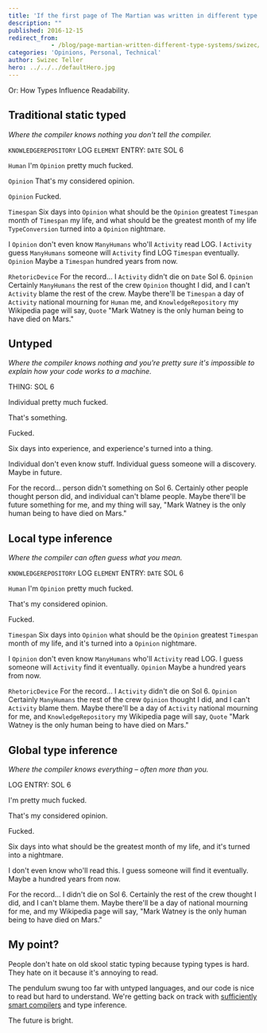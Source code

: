 ```yaml
---
title: 'If the first page of The Martian was written in different type systems'
description: ""
published: 2016-12-15
redirect_from: 
            - /blog/page-martian-written-different-type-systems/swizec/7294
categories: 'Opinions, Personal, Technical'
author: Swizec Teller
hero: ../../../defaultHero.jpg
---
```

Or: How Types Influence Readability.



## Traditional static typed



_Where the compiler knows nothing you don't tell the compiler._



`KNOWLEDGEREPOSITORY` LOG `ELEMENT` ENTRY: `DATE` SOL 6



`Human` I'm `Opinion` pretty much fucked.



`Opinion` That's my considered opinion.



`Opinion` Fucked.



`Timespan` Six days into `Opinion` what should be the `Opinion` greatest `Timespan` month of `Timespan` my life, and what should be the greatest month of my life `TypeConversion` turned into a `Opinion` nightmare.



I `Opinion` don't even know `ManyHumans` who'll `Activity` read LOG. I `Activity` guess `ManyHumans` someone will `Activity` find LOG `Timespan` eventually. `Opinion` Maybe a `Timespan` hundred years from now.



`RhetoricDevice` For the record… I `Activity` didn't die on `Date` Sol 6. `Opinion` Certainly `ManyHumans` the rest of the crew `Opinion` thought I did, and I can't `Activity` blame the rest of the crew. Maybe there'll be `Timespan` a day of `Activity` national mourning for `Human` me, and `KnowledgeRepository` my Wikipedia page will say, `Quote` "Mark Watney is the only human being to have died on Mars."



## Untyped



_Where the compiler knows nothing and you're pretty sure it's impossible to explain how your code works to a machine._



THING: SOL 6



Individual pretty much fucked.



That's something.



Fucked.



Six days into experience, and experience's turned into a thing.



Individual don't even know stuff. Individual guess someone will a discovery. Maybe in future.



For the record… person didn't something on Sol 6. Certainly other people thought person did, and individual can't blame people. Maybe there'll be future something for me, and my thing will say, "Mark Watney is the only human being to have died on Mars."



## Local type inference



_Where the compiler can often guess what you mean._



`KNOWLEDGEREPOSITORY` LOG `ELEMENT` ENTRY: `DATE` SOL 6



`Human` I'm `Opinion` pretty much fucked.



That's my considered opinion.



Fucked.



`Timespan` Six days into `Opinion` what should be the `Opinion` greatest `Timespan` month of my life, and it's turned into a `Opinion` nightmare.



I `Opinion` don't even know `ManyHumans` who'll `Activity` read LOG. I guess someone will `Activity` find it eventually. `Opinion` Maybe a hundred years from now.



`RhetoricDevice` For the record… I `Activity` didn't die on Sol 6. `Opinion` Certainly `ManyHumans` the rest of the crew `Opinion` thought I did, and I can't `Activity` blame them. Maybe there'll be a day of `Activity` national mourning for me, and `KnowledgeRepository` my Wikipedia page will say, `Quote` "Mark Watney is the only human being to have died on Mars."



## Global type inference



_Where the compiler knows everything – often more than you._



LOG ENTRY: SOL 6



I'm pretty much fucked.



That's my considered opinion.



Fucked.



Six days into what should be the greatest month of my life, and it's turned into a nightmare.



I don't even know who'll read this. I guess someone will find it eventually. Maybe a hundred years from now.



For the record… I didn't die on Sol 6. Certainly the rest of the crew thought I did, and I can't blame them. Maybe there'll be a day of national mourning for me, and my Wikipedia page will say, "Mark Watney is the only human being to have died on Mars."



## My point?



People don't hate on old skool static typing because typing types is hard. They hate on it because it's annoying to read.



The pendulum swung too far with untyped languages, and our code is nice to read but hard to understand. We're getting back on track with [sufficiently smart compilers](http://wiki.c2.com/?SufficientlySmartCompiler) and type inference.



The future is bright.